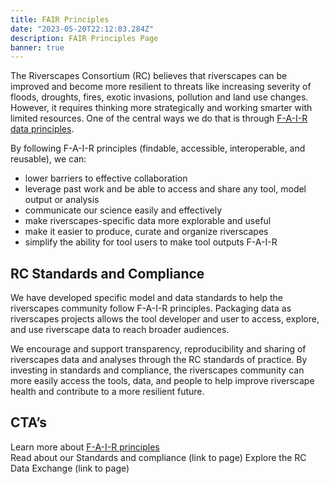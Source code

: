 ```yaml
---
title: FAIR Principles
date: "2023-05-20T22:12:03.284Z"
description: FAIR Principles Page
banner: true
---
```


The Riverscapes Consortium (RC) believes that riverscapes can be improved and become more resilient to threats like increasing severity of floods, droughts, fires, exotic invasions, pollution and land use changes. However, it requires thinking more strategically and working smarter with limited resources. One of the central ways we do that is through [F-A-I-R data principles](https://force11.org/info/the-fair-data-principles/).  


By following F-A-I-R principles (findable, accessible, interoperable, and reusable), we can:
- lower barriers to effective collaboration 
- leverage past work and be able to access and share any tool, model output or analysis
- communicate our science easily and effectively
- make riverscapes-specific data more explorable and useful
- make it easier to produce, curate and organize riverscapes 
- simplify the ability for tool users to make tool outputs F-A-I-R 


## RC Standards and Compliance 
We have developed specific model and data standards to help the riverscapes community follow F-A-I-R principles. Packaging data as riverscapes projects allows the tool developer and user to access, explore, and use riverscape data to reach broader audiences. 
 
We encourage and support transparency, reproducibility and sharing of riverscapes data and analyses through the RC standards of practice. By investing in standards and compliance, the riverscapes community can more easily access the tools, data, and people to help improve riverscape health and contribute to a more resilient future.


## CTA’s
Learn more about [F-A-I-R principles](https://force11.org/info/the-fair-data-principles/)  
Read about our Standards and compliance (link to page)
Explore the RC Data Exchange (link to page)

